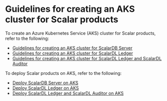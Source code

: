# Guidelines for creating an AKS cluster for Scalar products

To create an Azure Kubernetes Service (AKS) cluster for Scalar products, refer to the following:

* [Guidelines for creating an AKS cluster for ScalarDB Server](CreateAKSClusterForScalarDB.mdx)
* [Guidelines for creating an AKS cluster for ScalarDL Ledger](CreateAKSClusterForScalarDL.mdx)
* [Guidelines for creating an AKS cluster for ScalarDL Ledger and ScalarDL Auditor](CreateAKSClusterForScalarDLAuditor.mdx)

To deploy Scalar products on AKS, refer to the following:

* [Deploy ScalarDB Server on AKS](ManualDeploymentGuideScalarDBServerOnAKS.mdx)
* [Deploy ScalarDL Ledger on AKS](ManualDeploymentGuideScalarDLOnAKS.mdx)
* [Deploy ScalarDL Ledger and ScalarDL Auditor on AKS](ManualDeploymentGuideScalarDLAuditorOnAKS.mdx)
